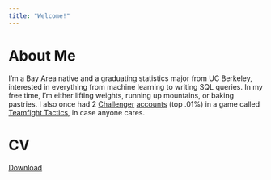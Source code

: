 ```yaml
---
title: "Welcome!"
---
```


# About Me

I'm a Bay Area native and a graduating statistics major from UC Berkeley, interested in everything from machine learning to writing SQL queries. In my free time, I'm either lifting weights, running up mountains, or baking pastries. I also once had 2 [Challenger](https://lolchess.gg/profile/na/zyonsis) [accounts](https://lolchess.gg/profile/na/zyonsis2) (top .01%) in a game called [Teamfight Tactics](https://en.wikipedia.org/wiki/Teamfight_Tactics), in case anyone cares.

# CV 

[Download](https://github.com/equan06/equan06.github.io/raw/master/img/elliot_quan_resume.pdf)

